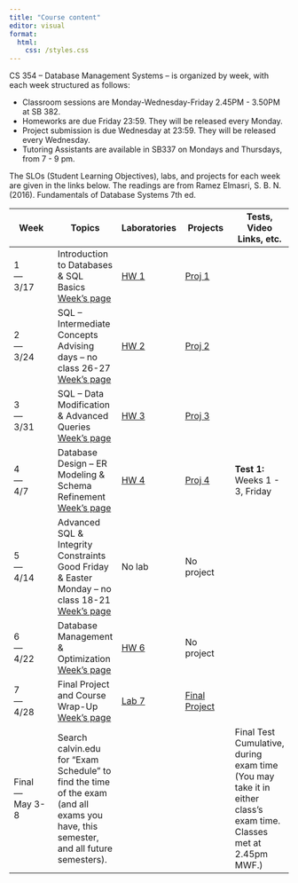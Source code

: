 ```yaml
---
title: "Course content"
editor: visual
format: 
  html:
    css: /styles.css
---
```


CS 354 – Database Management Systems – is organized by week, with each week structured as follows:

-   Classroom sessions are Monday-Wednesday-Friday 2.45PM - 3.50PM at SB 382.
-   Homeworks are due Friday 23:59. They will be released every Monday.
-   Project submission is due Wednesday at 23:59. They will be released every Wednesday.
-   Tutoring Assistants are available in SB337 on Mondays and Thursdays, from 7 - 9 pm.

The SLOs (Student Learning Objectives), labs, and projects for each week are given in the links below. The readings are from Ramez Elmasri, S. B. N. (2016). Fundamentals of Database Systems 7th ed.

| Week | Topics | Laboratories | Projects | Tests, Video Links, etc. |
|---------------|---------------|---------------|---------------|---------------|
| 1 <br> --- <br> 3/17 | Introduction to Databases & SQL Basics <br> [Week's page](/week01.qmd) | [HW 1](/labs/lab01.qmd) | [Proj 1](/projects/proj01.qmd) |  |
| 2 <br> --- <br> 3/24 | SQL – Intermediate Concepts <br> Advising days – no class 26-27 <br>[Week's page](/week02.qmd) | [HW 2](/labs/lab02.qmd) | [Proj 2](/projects/proj02.qmd) |  |
| 3 <br> --- <br> 3/31 | SQL – Data Modification & Advanced Queries <br>[Week's page](/week03.qmd) | [HW 3](/labs/lab03.qmd) | [Proj 3](/projects/proj03.qmd) |  |
| 4 <br> --- <br> 4/7 | Database Design – ER Modeling & Schema Refinement <br>[Week's page](/week04.qmd) | [HW 4](/labs/lab04.qmd) | [Proj 4](/projects/proj04.qmd) | **Test 1:** Weeks 1 - 3, Friday |
| 5 <br> --- <br> 4/14 | Advanced SQL & Integrity Constraints <br> Good Friday & Easter Monday – no class 18-21 <br> [Week's page](/week05.qmd) | No lab | No project |  |
| 6 <br> --- <br> 4/22 | Database Management & Optimization <br>[Week's page](/week06.qmd) | [HW 6](/labs/lab06.qmd) | No project |  |
| 7 <br> --- <br> 4/28 | Final Project and Course Wrap-Up <br>[Week's page](/week07.qmd) | [Lab 7](/labs/lab07.qmd) | [Final Project](/projects/proj99-final.qmd) |  |
| Final <br> --- <br> May 3-8 | Search calvin.edu for "Exam Schedule" to find the time of the exam (and all exams you have, this semester, and all future semesters). |  |  | Final Test Cumulative, during exam time (You may take it in either class's exam time. Classes met at 2.45pm MWF.) |

<!-- | 11   |   | OpenMP, etc. [SLOs] [Slides]  | Lab 11    | Project 11    |   | -->